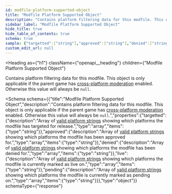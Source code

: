 ```yaml
---
id: modfile-platform-supported-object
title: "Modfile Platform Supported Object"
description: "Contains platform filtering data for this modfile. This object is only applicable if the parent game has [cross-platform moderation](/restapi/docs/targeting-a-platform) enabled. Otherwise this value will always be `null`."
sidebar_label: "Modfile Platform Supported Object"
hide_title: true
hide_table_of_contents: true
schema: true
sample: {"targetted":["string"],"approved":["string"],"denied":["string"],"live":["string"],"pending":["string"]}
custom_edit_url: null
---
```



<Heading
  as={"h1"}
  className={"openapi__heading"}
  children={"Modfile Platform Supported Object"}
>
</Heading>



Contains platform filtering data for this modfile. This object is only applicable if the parent game has [cross-platform moderation](/restapi/docs/targeting-a-platform) enabled. Otherwise this value will always be `null`.

<Schema
  schema={{"title":"Modfile Platform Supported Object","description":"Contains platform filtering data for this modfile. This object is only applicable if the parent game has [cross-platform moderation](/restapi/docs/targeting-a-platform) enabled. Otherwise this value will always be `null`.","properties":{"targetted":{"description":"Array of [valid platform strings](/restapi/docs/targeting-a-platform) showing which platforms the  modfile has targeted for release.","type":"array","items":{"type":"string"}},"approved":{"description":"Array of [valid platform strings](/restapi/docs/targeting-a-platform) showing which platforms the modfile has been approved for.","type":"array","items":{"type":"string"}},"denied":{"description":"Array of [valid platform strings](/restapi/docs/targeting-a-platform) showing which platforms the modfile has been denied for.","type":"array","items":{"type":"string"}},"live":{"description":"Array of [valid platform strings](/restapi/docs/targeting-a-platform) showing which platforms the modfile is currently marked as live on.","type":"array","items":{"type":"string"}},"pending":{"description":"Array of [valid platform strings](/restapi/docs/targeting-a-platform) showing which platforms the modfile is currently marked as pending on.","type":"array","items":{"type":"string"}}},"type":"object"}}
  schemaType={"response"}
>
  
</Schema>
            